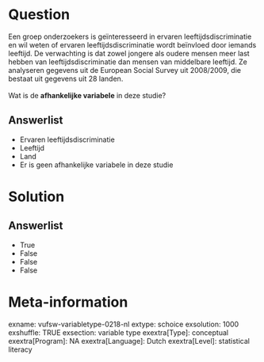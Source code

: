 Question
========
Een groep onderzoekers is geïnteresseerd in ervaren
leeftijdsdiscriminatie en wil weten of ervaren leeftijdsdiscriminatie
wordt beïnvloed door iemands leeftijd. De verwachting is dat zowel
jongere als oudere mensen meer last hebben van leeftijdsdiscriminatie
dan mensen van middelbare leeftijd. Ze analyseren gegevens uit de
European Social Survey uit 2008/2009, die bestaat uit gegevens uit 28
landen.  
   
Wat is de **afhankelijke variabele** in deze studie?

Answerlist
----------
* Ervaren leeftijdsdiscriminatie
* Leeftijd
* Land
* Er is geen afhankelijke variabele in deze studie

Solution
========










Answerlist
----------
* True
* False
* False
* False

Meta-information
================
exname: vufsw-variabletype-0218-nl
extype: schoice
exsolution: 1000
exshuffle: TRUE
exsection: variable type
exextra[Type]: conceptual
exextra[Program]: NA
exextra[Language]: Dutch
exextra[Level]: statistical literacy

